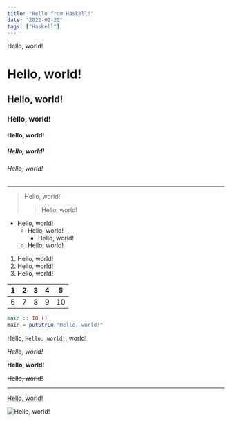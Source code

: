 ```yaml
---
title: "Hello from Haskell!"
date: "2022-02-20"
tags: ["Haskell"]
---
```


Hello, world!

# Hello, world!
## Hello, world!
### Hello, world!
#### Hello, world!
##### Hello, world!
###### Hello, world!

***

> Hello, world!
>> Hello, world!


- Hello, world!
    - Hello, world!
        - Hello, world!
    - Hello, world!


1. Hello, world!
2. Hello, world!
3. Hello, world!

| 1 | 2 | 3 | 4 | 5  |
|---|---|---|---|----|
| 6 | 7 | 8 | 9 | 10 |

```haskell
main :: IO ()
main = putStrLn "Hello, world!"
```

Hello, `Hello, world!`, world!

*Hello, world!*

**Hello, world!**

~~Hello, world!~~

---

[Hello, world!](http://example.com)

![Hello, world!](https://picsum.photos/200/300)
